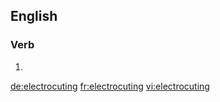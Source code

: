 ==English==

===Verb===
{{head|en|present participle}}

# {{present participle of|electrocute|lang=en|nocat=1}}

[[de:electrocuting]]
[[fr:electrocuting]]
[[vi:electrocuting]]